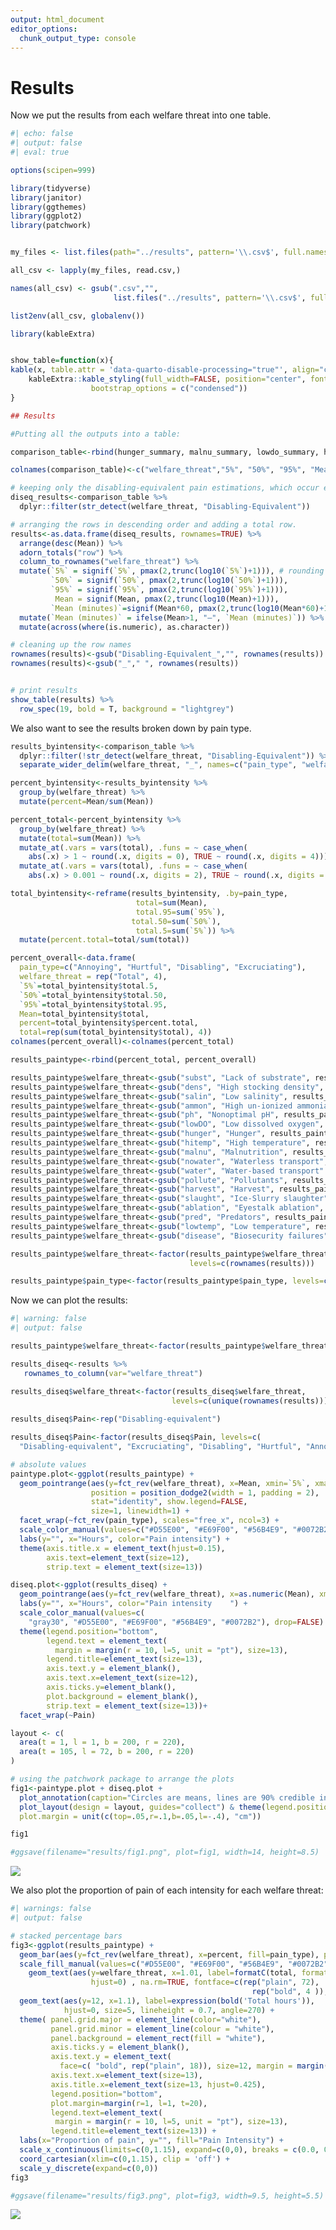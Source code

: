 ```yaml
---
output: html_document
editor_options: 
  chunk_output_type: console
---
```


# Results {.unnumbered}

Now we put the results from each welfare threat into one table.

```r
#| echo: false
#| output: false
#| eval: true

options(scipen=999)

library(tidyverse)
library(janitor)
library(ggthemes)
library(ggplot2)
library(patchwork)


my_files <- list.files(path="../results", pattern='\\.csv$', full.names=TRUE)

all_csv <- lapply(my_files, read.csv,)

names(all_csv) <- gsub(".csv","",
                       list.files("../results", pattern='\\.csv$', full.names = FALSE), fixed = TRUE)

list2env(all_csv, globalenv())

library(kableExtra)


show_table=function(x){
kable(x, table.attr = 'data-quarto-disable-processing="true"', align="c") %>%
    kableExtra::kable_styling(full_width=FALSE, position="center", font_size=12,
                  bootstrap_options = c("condensed")) 
}

```

```r

## Results

#Putting all the outputs into a table:

comparison_table<-rbind(hunger_summary, malnu_summary, lowdo_summary, hitemp_summary, lowtemp_summary, salin_summary, ph_summary, ammon_summary, pollute_summary, density_summary, subst_summary, pred_summary, ablation_summary, nowater_summary, water_summary, harvest_summary, slaught_summary, disease_summary)

colnames(comparison_table)<-c("welfare_threat","5%", "50%", "95%", "Mean")

# keeping only the disabling-equivalent pain estimations, which occur every 5th row
diseq_results<-comparison_table %>%
  dplyr::filter(str_detect(welfare_threat, "Disabling-Equivalent"))

# arranging the rows in descending order and adding a total row.
results<-as.data.frame(diseq_results, rownames=TRUE) %>%
  arrange(desc(Mean)) %>%
  adorn_totals("row") %>%
  column_to_rownames("welfare_threat") %>%
  mutate(`5%` = signif(`5%`, pmax(2,trunc(log10(`5%`)+1))), # rounding all results to 2 significant figure, except those with more than two significant digits before the decimal point (log10 counts the digits)
         `50%` = signif(`50%`, pmax(2,trunc(log10(`50%`)+1))),
         `95%` = signif(`95%`, pmax(2,trunc(log10(`95%`)+1))),
          Mean = signif(Mean, pmax(2,trunc(log10(Mean)+1))),
         `Mean (minutes)`=signif(Mean*60, pmax(2,trunc(log10(Mean*60)+1)))) %>% # displaying small results in minutes
  mutate(`Mean (minutes)` = ifelse(Mean>1, "—", `Mean (minutes)`)) %>% # removing display of large results in minutes
  mutate(across(where(is.numeric), as.character))

# cleaning up the row names
rownames(results)<-gsub("Disabling-Equivalent_","", rownames(results))
rownames(results)<-gsub("_"," ", rownames(results))


# print results
show_table(results) %>%
  row_spec(19, bold = T, background = "lightgrey")

```

We also want to see the results broken down by pain type.

```r

results_byintensity<-comparison_table %>%
  dplyr::filter(!str_detect(welfare_threat, "Disabling-Equivalent")) %>%
  separate_wider_delim(welfare_threat, "_", names=c("pain_type", "welfare_threat"))

percent_byintensity<-results_byintensity %>%
  group_by(welfare_threat) %>%
  mutate(percent=Mean/sum(Mean))

percent_total<-percent_byintensity %>%
  group_by(welfare_threat) %>%
  mutate(total=sum(Mean)) %>%
  mutate_at(.vars = vars(total), .funs = ~ case_when(
    abs(.x) > 1 ~ round(.x, digits = 0), TRUE ~ round(.x, digits = 4))) %>%
  mutate_at(.vars = vars(total), .funs = ~ case_when(
    abs(.x) > 0.001 ~ round(.x, digits = 2), TRUE ~ round(.x, digits = 4)))

total_byintensity<-reframe(results_byintensity, .by=pain_type, 
                            total=sum(Mean), 
                            total.95=sum(`95%`),
                           total.50=sum(`50%`),
                            total.5=sum(`5%`)) %>%
  mutate(percent.total=total/sum(total))

percent_overall<-data.frame(
  pain_type=c("Annoying", "Hurtful", "Disabling", "Excruciating"),
  welfare_threat = rep("Total", 4), 
  `5%`=total_byintensity$total.5,
  `50%`=total_byintensity$total.50,
  `95%`=total_byintensity$total.95,
  Mean=total_byintensity$total,
  percent=total_byintensity$percent.total,
  total=rep(sum(total_byintensity$total), 4))
colnames(percent_overall)<-colnames(percent_total)

results_paintype<-rbind(percent_total, percent_overall)

results_paintype$welfare_threat<-gsub("subst", "Lack of substrate", results_paintype$welfare_threat)
results_paintype$welfare_threat<-gsub("dens", "High stocking density", results_paintype$welfare_threat)
results_paintype$welfare_threat<-gsub("salin", "Low salinity", results_paintype$welfare_threat)
results_paintype$welfare_threat<-gsub("ammon", "High un-ionized ammonia", results_paintype$welfare_threat)
results_paintype$welfare_threat<-gsub("ph", "Nonoptimal pH", results_paintype$welfare_threat)
results_paintype$welfare_threat<-gsub("lowDO", "Low dissolved oxygen", results_paintype$welfare_threat)
results_paintype$welfare_threat<-gsub("hunger", "Hunger", results_paintype$welfare_threat)
results_paintype$welfare_threat<-gsub("hitemp", "High temperature", results_paintype$welfare_threat)
results_paintype$welfare_threat<-gsub("malnu", "Malnutrition", results_paintype$welfare_threat)
results_paintype$welfare_threat<-gsub("nowater", "Waterless transport", results_paintype$welfare_threat)
results_paintype$welfare_threat<-gsub("water", "Water-based transport" , results_paintype$welfare_threat)
results_paintype$welfare_threat<-gsub("pollute", "Pollutants", results_paintype$welfare_threat)
results_paintype$welfare_threat<-gsub("harvest", "Harvest", results_paintype$welfare_threat)
results_paintype$welfare_threat<-gsub("slaught", "Ice-Slurry slaughter", results_paintype$welfare_threat)
results_paintype$welfare_threat<-gsub("ablation", "Eyestalk ablation", results_paintype$welfare_threat)
results_paintype$welfare_threat<-gsub("pred", "Predators", results_paintype$welfare_threat)
results_paintype$welfare_threat<-gsub("lowtemp", "Low temperature", results_paintype$welfare_threat)
results_paintype$welfare_threat<-gsub("disease", "Biosecurity failures", results_paintype$welfare_threat)

results_paintype$welfare_threat<-factor(results_paintype$welfare_threat,
                                        levels=c(rownames(results)))

results_paintype$pain_type<-factor(results_paintype$pain_type, levels=c("Excruciating", "Disabling", "Hurtful", "Annoying"))


```

Now we can plot the results:

```r
#| warning: false
#| output: false

results_paintype$welfare_threat<-factor(results_paintype$welfare_threat, levels=c(unique(rownames(results))))

results_diseq<-results %>%
   rownames_to_column(var="welfare_threat")

results_diseq$welfare_threat<-factor(results_diseq$welfare_threat,
                                    levels=c(unique(rownames(results))))
 
results_diseq$Pain<-rep("Disabling-equivalent")

results_diseq$Pain<-factor(results_diseq$Pain, levels=c(
  "Disabling-equivalent", "Excruciating", "Disabling", "Hurtful", "Annoying"))

# absolute values
paintype.plot<-ggplot(results_paintype) +
  geom_pointrange(aes(y=fct_rev(welfare_threat), x=Mean, xmin=`5%`, xmax=`95%`, color=pain_type), 
                  position = position_dodge2(width = 1, padding = 2), 
                  stat="identity", show.legend=FALSE,
                  size=1, linewidth=1) +
  facet_wrap(~fct_rev(pain_type), scales="free_x", ncol=3) +
  scale_color_manual(values=c("#D55E00", "#E69F00", "#56B4E9", "#0072B2")) +
  labs(y="", x="Hours", color="Pain intensity") +
  theme(axis.title.x = element_text(hjust=0.15),
        axis.text=element_text(size=12),
        strip.text = element_text(size=13))

diseq.plot<-ggplot(results_diseq) +
  geom_pointrange(aes(y=fct_rev(welfare_threat), x=as.numeric(Mean), xmin=as.numeric(`5%`), xmax=as.numeric(`95%`), color=Pain), na.rm=TRUE, position = position_dodge2(width = 1, padding = 2), stat="identity", show.legend = TRUE, size=1, linewidth=1) +
  labs(y="", x="Hours", color="Pain intensity    ") +
  scale_color_manual(values=c(
    "gray30", "#D55E00", "#E69F00", "#56B4E9", "#0072B2"), drop=FALSE) +
  theme(legend.position="bottom",
        legend.text = element_text(
          margin = margin(r = 10, l=5, unit = "pt"), size=13),
        legend.title=element_text(size=13),
        axis.text.y = element_blank(),
        axis.text.x=element_text(size=12),
        axis.ticks.y=element_blank(),
        plot.background = element_blank(),
        strip.text = element_text(size=13))+
  facet_wrap(~Pain)

layout <- c(
  area(t = 1, l = 1, b = 200, r = 220),
  area(t = 105, l = 72, b = 200, r = 220)
)

# using the patchwork package to arrange the plots
fig1<-paintype.plot + diseq.plot +
  plot_annotation(caption="Circles are means, lines are 90% credible intervals. Totals are means and credible intervals summed.") +
  plot_layout(design = layout, guides="collect") & theme(legend.position = 'bottom', plot.caption = element_text(hjust = 0.7, size=12),
  plot.margin = unit(c(top=.05,r=.1,b=.05,l=-.4), "cm")) 

fig1

#ggsave(filename="results/fig1.png", plot=fig1, width=14, height=8.5)
```

![](/results/fig1.png)

We also plot the proportion of pain of each intensity for each welfare threat:

```r
#| warnings: false
#| output: false

# stacked percentage bars
fig3<-ggplot(results_paintype) +
  geom_bar(aes(y=fct_rev(welfare_threat), x=percent, fill=pain_type), position ="stack", stat="identity") +
  scale_fill_manual(values=c("#D55E00", "#E69F00", "#56B4E9", "#0072B2")) +
    geom_text(aes(y=welfare_threat, x=1.01, label=formatC(total, format="fg"),
                  hjust=0) , na.rm=TRUE, fontface=c(rep("plain", 72),
                                                      rep("bold", 4 )), size=5) +
  geom_text(aes(y=12, x=1.1), label=expression(bold('Total hours')), 
            hjust=0, size=5, lineheight = 0.7, angle=270) +
  theme( panel.grid.major = element_line(color="white"),
         panel.grid.minor = element_line(colour = "white"),
         panel.background = element_rect(fill = "white"),
         axis.ticks.y = element_blank(),
         axis.text.y = element_text(
           face=c( "bold", rep("plain", 18)), size=12, margin = margin(r = 0)),
         axis.text.x=element_text(size=13),
         axis.title.x=element_text(size=13, hjust=0.425),
         legend.position="bottom", 
         plot.margin=margin(r=1, l=1, t=20),
         legend.text=element_text(
          margin = margin(r = 10, l=5, unit = "pt"), size=13),
         legend.title=element_text(size=13)) +
  labs(x="Proportion of pain", y="", fill="Pain Intensity") +
  scale_x_continuous(limits=c(0,1.15), expand=c(0,0), breaks = c(0.0, 0.25, 0.5, 0.75, 1)) +
  coord_cartesian(xlim=c(0,1.15), clip = 'off') +
  scale_y_discrete(expand=c(0,0))
fig3

#ggsave(filename="results/fig3.png", plot=fig3, width=9.5, height=5.5)
```

![](/results/fig3.png)
